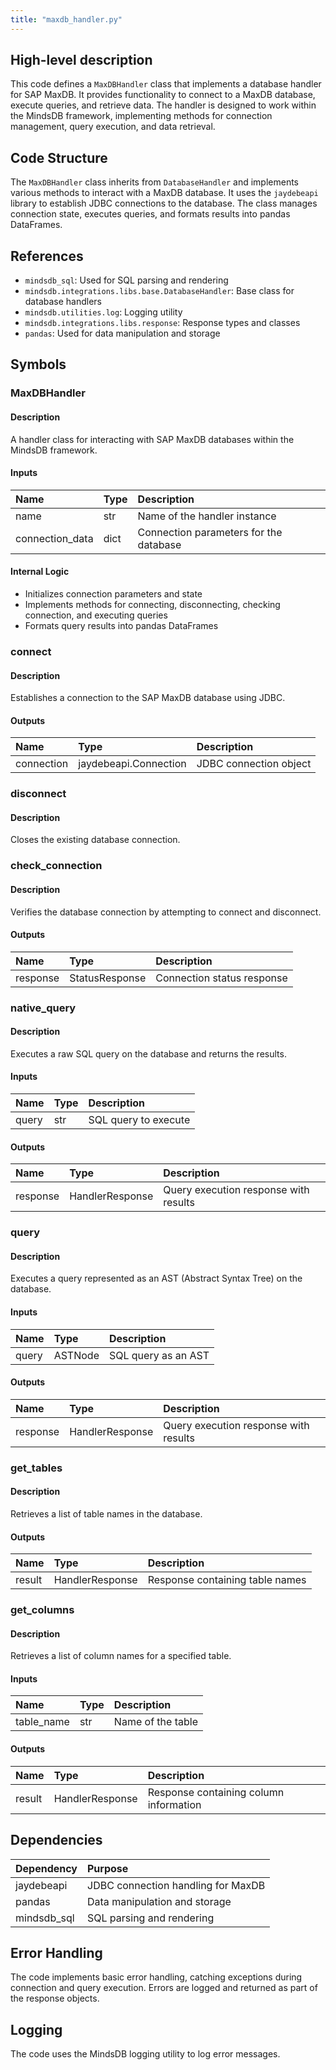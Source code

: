 ```yaml
---
title: "maxdb_handler.py"
---
```


## High-level description
This code defines a `MaxDBHandler` class that implements a database handler for SAP MaxDB. It provides functionality to connect to a MaxDB database, execute queries, and retrieve data. The handler is designed to work within the MindsDB framework, implementing methods for connection management, query execution, and data retrieval.

## Code Structure
The `MaxDBHandler` class inherits from `DatabaseHandler` and implements various methods to interact with a MaxDB database. It uses the `jaydebeapi` library to establish JDBC connections to the database. The class manages connection state, executes queries, and formats results into pandas DataFrames.

## References
- `mindsdb_sql`: Used for SQL parsing and rendering
- `mindsdb.integrations.libs.base.DatabaseHandler`: Base class for database handlers
- `mindsdb.utilities.log`: Logging utility
- `mindsdb.integrations.libs.response`: Response types and classes
- `pandas`: Used for data manipulation and storage

## Symbols

### MaxDBHandler
#### Description
A handler class for interacting with SAP MaxDB databases within the MindsDB framework.

#### Inputs
| Name | Type | Description |
|:-----|:-----|:------------|
| name | str | Name of the handler instance |
| connection_data | dict | Connection parameters for the database |

#### Internal Logic
- Initializes connection parameters and state
- Implements methods for connecting, disconnecting, checking connection, and executing queries
- Formats query results into pandas DataFrames

### connect
#### Description
Establishes a connection to the SAP MaxDB database using JDBC.

#### Outputs
| Name | Type | Description |
|:-----|:-----|:------------|
| connection | jaydebeapi.Connection | JDBC connection object |

### disconnect
#### Description
Closes the existing database connection.

### check_connection
#### Description
Verifies the database connection by attempting to connect and disconnect.

#### Outputs
| Name | Type | Description |
|:-----|:-----|:------------|
| response | StatusResponse | Connection status response |

### native_query
#### Description
Executes a raw SQL query on the database and returns the results.

#### Inputs
| Name | Type | Description |
|:-----|:-----|:------------|
| query | str | SQL query to execute |

#### Outputs
| Name | Type | Description |
|:-----|:-----|:------------|
| response | HandlerResponse | Query execution response with results |

### query
#### Description
Executes a query represented as an AST (Abstract Syntax Tree) on the database.

#### Inputs
| Name | Type | Description |
|:-----|:-----|:------------|
| query | ASTNode | SQL query as an AST |

#### Outputs
| Name | Type | Description |
|:-----|:-----|:------------|
| response | HandlerResponse | Query execution response with results |

### get_tables
#### Description
Retrieves a list of table names in the database.

#### Outputs
| Name | Type | Description |
|:-----|:-----|:------------|
| result | HandlerResponse | Response containing table names |

### get_columns
#### Description
Retrieves a list of column names for a specified table.

#### Inputs
| Name | Type | Description |
|:-----|:-----|:------------|
| table_name | str | Name of the table |

#### Outputs
| Name | Type | Description |
|:-----|:-----|:------------|
| result | HandlerResponse | Response containing column information |

## Dependencies
| Dependency | Purpose |
|:-----------|:--------|
| jaydebeapi | JDBC connection handling for MaxDB |
| pandas | Data manipulation and storage |
| mindsdb_sql | SQL parsing and rendering |

## Error Handling
The code implements basic error handling, catching exceptions during connection and query execution. Errors are logged and returned as part of the response objects.

## Logging
The code uses the MindsDB logging utility to log error messages.